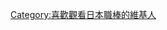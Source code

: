{{Userbox
  |border-c = #EE3056
  |border-s = 1
  |id-c     = white
  |id-s     = 16
  |id-fc    = #000000
  |info-c   = #FF0000
  |info-s   = 9
  |info-fc  = white
  |id       = NPB
  |info     = 這個用戶喜歡觀看'''[[日本棒球機構|<span style="color:blue;">日本職棒</span>]]'''的比賽。
}}

[[Category:喜歡觀看日本職棒的維基人]]